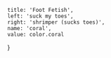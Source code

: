 
	title: 'Foot Fetish',
	left: 'suck my toes',
	right: 'shrimper (sucks toes)',
	name: 'coral',
	value: color.coral
}
